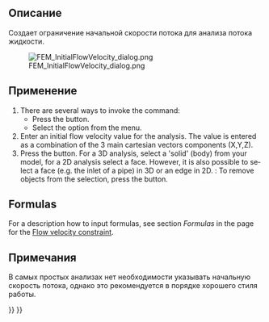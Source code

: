 <languages/>

<div class="mw-translate-fuzzy">
{{Docnav/ru
|[[FEM_ConstraintElectrostaticPotential/ru|Создать электростатический потенциал]]
|[[FEM_ConstraintFlowVelocity/ru|Граничное условие скорости потока]]
|[[FEM_Workbench/ru|Верстак "FEM"]]
|IconL=FEM_ConstraintElectrostaticPotential.svg
|IconR=FEM_ConstraintFlowVelocity.svg
|IconC=Workbench_FEM.svg
}}
</div>

<div class="mw-translate-fuzzy">
{{GuiCommand/ru
|Name/ru=Начальное условие скорости потока
|Name=FEM_ConstraintInitialFlowVelocity
|MenuLocation=Модель → Fluid Constraints → Начальное условие скорости потока
|Workbenches=[[FEM_Workbench/ru|FEM]]
|SeeAlso=[[FEM_ConstraintFlowVelocity/ru|Граничное условие скорости потока]]
}}
</div>

<span id="Description"></span>
==Описание==

<div class="mw-translate-fuzzy">
Создает ограничение начальной скорости потока для анализа потока жидкости.
</div>

[[File:FEM_InitialFlowVelocity_dialog.png]]
<div lang="en" dir="ltr" class="mw-content-ltr">
{{Caption|The FEM initial flow velocity task panel}}
</div>

<span id="Usage"></span>
==Применение== 

<div lang="en" dir="ltr" class="mw-content-ltr">
# There are several ways to invoke the command:
#* Press the {{Button|[[Image:FEM_ConstraintInitialFlowVelocity.svg|16px]] [[FEM_ConstraintInitialFlowVelocity|Initial Flow Velocity Condition]]}} button.
#* Select the {{MenuCommand|Model → Fluid Boundary Conditions → [[Image:FEM_ConstraintInitialFlowVelocity.svg|16px]] Initial Flow Velocity Condition}} option from the menu.
# Enter an initial flow velocity value for the analysis. The value is entered as a combination of the 3 main cartesian vectors components (X,Y,Z).
# Press the {{Button|Add}} button. For a 3D analysis, select a 'solid' (body) from your model, for a 2D analysis select a face. However, it is also possible to select a face (e.g. the inlet of a pipe) in 3D or an edge in 2D. {{Version|1.1}}: To remove objects from the selection, press the {{Button|Remove}} button.
</div>

<div lang="en" dir="ltr" class="mw-content-ltr">
==Formulas==
</div>

<div lang="en" dir="ltr" class="mw-content-ltr">
For a description how to input formulas, see section ''Formulas'' in the page for the [[FEM_ConstraintFlowVelocity#Formulas|Flow velocity constraint]].
</div>

<span id="Notes"></span>
==Примечания== 

<div class="mw-translate-fuzzy">
В самых простых анализах нет необходимости указывать начальную скорость потока, однако это рекомендуется в порядке хорошего стиля работы.
</div>


<div class="mw-translate-fuzzy">
{{Docnav/ru
|[[FEM_ConstraintElectrostaticPotential/ru|Создать электростатический потенциал]]
|[[FEM_ConstraintFlowVelocity/ru|Граничное условие скорости потока]]
|[[FEM_Workbench/ru|Верстак "FEM"]]
|IconL=FEM_ConstraintElectrostaticPotential.svg
|IconR=FEM_ConstraintFlowVelocity.svg
|IconC=Workbench_FEM.svg
}}
</div>

{{FEM Tools navi{{#translation:}}}}
{{Userdocnavi{{#translation:}}}}